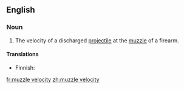 ==English==

===Noun===
{{en-noun|sg=[[muzzle]] [[velocity]]|pl=muzzle velocities}}

# {{context|firearms}} The velocity of a discharged [[projectile]] at the [[muzzle]] of a firearm.

====Translations====
{{trans-top|velocity of projectile}}
* Finnish: {{t-|fi|lähtönopeus}}
{{trans-bottom}}

[[fr:muzzle velocity]]
[[zh:muzzle velocity]]